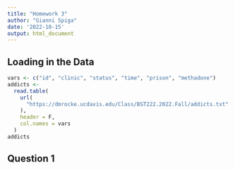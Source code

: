 ```yaml
---
title: "Homework 3"
author: "Gianni Spiga"
date: '2022-10-15'
output: html_document
---
```


## Loading in the Data

```r
vars <- c("id", "clinic", "status", "time", "prison", "methadone")
addicts <-
  read.table(
    url(
      "https://dmrocke.ucdavis.edu/Class/BST222.2022.Fall/addicts.txt"
    ),
    header = F,
    col.names = vars
  )
addicts
```

## Question 1 



